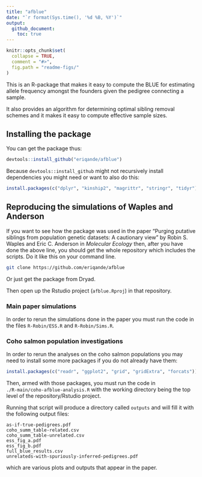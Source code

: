 ```yaml
---
title: "afblue"
date: "`r format(Sys.time(), '%d %B, %Y')`"
output: 
  github_document:
    toc: true
---
```


<!-- README.md is generated from README.Rmd. Please edit that file -->

```r
knitr::opts_chunk$set(
  collapse = TRUE,
  comment = "#>",
  fig.path = "readme-figs/"
)
```


This is an R-package that makes it easy to compute the BLUE for estimating 
allele frequency amongst the founders given the pedigree connecting a sample.

It also provides an algorithm for determining optimal sibling removal schemes
and it makes it easy to compute effective sample sizes.

## Installing the package

You can get the package thus:
```r
devtools::install_github("eriqande/afblue")
```

Because `devtools::install_github` might not recursively install dependencies
you might need or want to also do this:
```r
install.packages(c("dplyr", "kinship2", "magrittr", "stringr", "tidyr"))
```

## Reproducing the simulations of Waples and Anderson

If you want to see how the package was used in 
the paper "Purging putative siblings from population genetic datasets: A cautionary view"  by Robin S. Waples
and Eric C. Anderson in _Molecular Ecology_ then, after you have done the above line,
you should get the whole
repository which includes the scripts.  Do it like this on your command line.
```sh
git clone https://github.com/eriqande/afblue
```
Or just get the package from Dryad.

Then open up the Rstudio project (`afblue.Rproj`) in that repository.


### Main paper simulations
In order to rerun the simulations done in the paper you must run the code in the files
`R-Robin/ESS.R` and `R-Robin/Sims.R`.  


### Coho salmon population investigations
In order to rerun the analyses on the 
coho salmon populations
you may need to install some more packages if you do not
already have them:
```r
install.packages(c("readr", "ggplot2", "grid", "gridExtra", "forcats"))
```
Then, armed with those packages, you must run the code in  
`./R-main/coho-afblue-analysis.R` with the working directory being the top level of the 
repository/Rstudio project.  

Running that script will produce a directory called `outputs` and will fill it with the following 
output files:
```
as-if-true-pedigrees.pdf
coho_summ_table-related.csv
coho_summ_table-unrelated.csv
ess_fig_a.pdf
ess_fig_b.pdf
full_blue_results.csv
unrelateds-with-spuriously-inferred-pedigrees.pdf
```
which are various plots and outputs that appear in the paper.

